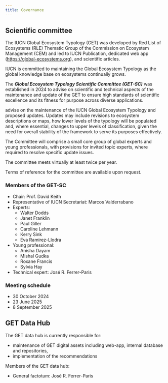 ```yaml
---
title: Governance
---
```


## Scientific committee

The IUCN Global Ecosystem Typology (GET) was developed by Red List of Ecosystems (RLE) Thematic Group of the Commission on Ecosystem Management (CEM) and led to IUCN Publication, dedicated web app (<https://global-ecosystems.org>), and scientific articles.

IUCN is committed to maintaining the Global Ecosystem Typology as the global knowledge base on ecosystems continually grows. 

The ***Global Ecosystem Typology Scientific Committee (GET-SC)*** was established in 2024 to advise on scientific and technical aspects of the maintenance and update of the GET to ensure high standards of scientific excellence and its fitness for purpose across diverse applications.

advise on the maintenance of the IUCN Global Ecosystem Typology and proposed updates. Updates may include revisions to ecosystem descriptions or maps, how lower levels of the typology will be populated and, where essential, changes to upper levels of classification, given the need for overall stability of the framework to serve its purposes effectively. 

The Committee will comprise a small core group of global experts and young professionals, with provisions for invited topic experts, where required to resolve specific update issues. 

The committee meets virtually at least twice per year.

Terms of reference for the committee are available upon request.

### Members of the GET-SC

- Chair: Prof. David Keith
- Representative of IUCN Secretariat: Marcos Valderrabano
- Experts:
    - Walter Dodds
    - Janet Franklin
    - Paul Giller
    - Caroline Lehmann
    - Kerry Sink
    - Eva Ramirez-Llodra
- Young professional:
    - Anisha Dayam
    - Mishal Gudka
    - Roxane Francis
    - Sylvia Hay
- Technical expert: José R. Ferrer-Paris

### Meeting schedule

- 30 October 2024
- 23 June 2025
- 8 September 2025

## GET Data Hub

The GET data hub is currently responsible for:

- maintenance of GET digital assets including web-app, internal database and repositories,
- implementation of the recommendations 

Members of the GET data hub:

- General factotum: José R. Ferrer-Paris